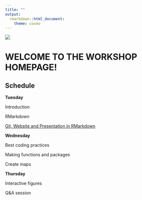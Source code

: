 ```yaml
---
title: ""
output:
  rmarkdown::html_document:
    theme: cosmo
---
```



![](coding.png)

# WELCOME TO THE WORKSHOP HOMEPAGE!


## Schedule

**Tuesday**

Introduction

RMarkdown

[Git, Website and Presentation in RMarkdown](https://deepskillsr.github.io/GitWebRma.html)


**Wednesday**

Best coding practices

Making functions and packages

Create maps


**Thursday**

Interactive figures

Q&A session



